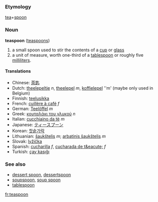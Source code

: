 === Etymology ===
[[tea]]+[[spoon]]

=== Noun ===
'''teaspoon''' ([[teaspoons]])

# a small spoon used to stir the contents of a [[cup]] or [[glass]]
# a unit of measure, worth one-third of a [[tablespoon]] or roughly five [[milliliter]]s.

==== Translations ====
*Chinese: [[茶匙]]
*Dutch: [[theelepeltje]] ''n'', [[theelepel]] ''m'', [[koffielepel]] ''m'     (maybe only used in Belgium)
*Finnish: [[teelusikka]]
*French: [[cuillère à café]] ''f''
*German: [[Teelöffel]] ''m''
*Greek: [[κουταλάκι του γλυκού]] ''n''
*Italian: [[cucchiaino da tè]] ''m''
*Japanese: [[ティースプーン]]
*Korean: [[찻숱가락]]
*Lithuanian: [[šaukštelis]] ''m''; [[arbatinis šaukštelis]] ''m''
*Slovak: [[lyžička]]
*Spanish: [[cucharilla]] ''f'', [[cucharada de t&eacute;]] ''f''
*Turkish: [[çay kaşığı]]

===See also===
*[[dessert spoon]], [[dessertspoon]]
*[[soupspoon]], [[soup spoon]]
*[[tablespoon]]

[[fr:teaspoon]]